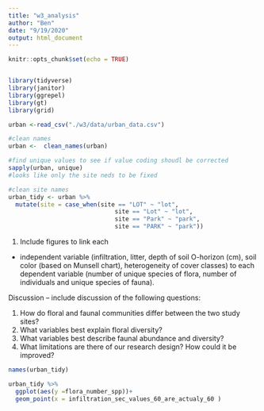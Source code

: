 ```yaml
---
title: "w3_analysis"
author: "Ben"
date: "9/19/2020"
output: html_document
---
```


```r
knitr::opts_chunk$set(echo = TRUE)


library(tidyverse)
library(janitor)
library(ggrepel)
library(gt)
library(grid)

```

```r
urban <-read_csv("./w3/data/urban_data.csv")
```
```r
#clean names
urban <-  clean_names(urban)
```

```r
#find unique values to see if value coding shoudl be corrected
sapply(urban, unique)
#looks like only the site neds to be fixed
```

```r
#clean site names
urban_tidy <- urban %>%
  mutate(site = case_when(site == "LOT" ~ "lot",
                              site == "Lot" ~ "lot",
                              site == "Park" ~ "park",
                              site == "PARK" ~ "park"))

```
1.	Include figures to link each 


- independent variable 
    (infiltration, 
    litter, 
    depth of soil O-horizon (cm), 
    soil color (based on Munsell chart), 
    heterogeneity of cover classes) 
  to each 
  dependent variable 
    (number of unique species of flora, 
    number of individuals and 
    unique species of fauna).

Discussion – include discussion of the following questions: 

1.	How do floral and faunal communities differ between the two study sites?
2.	What variables best explain floral diversity?
3.	What variables best describe faunal abundance and diversity?
4.	What limitations are there of our research design?  How could it be improved?


```r
names(urban_tidy)

urban_tidy %>%
  ggplot(aes(y =flora_number_spp))+
  geom_point(x = infiltration_sec_values_60_are_actualy_60 )



```

